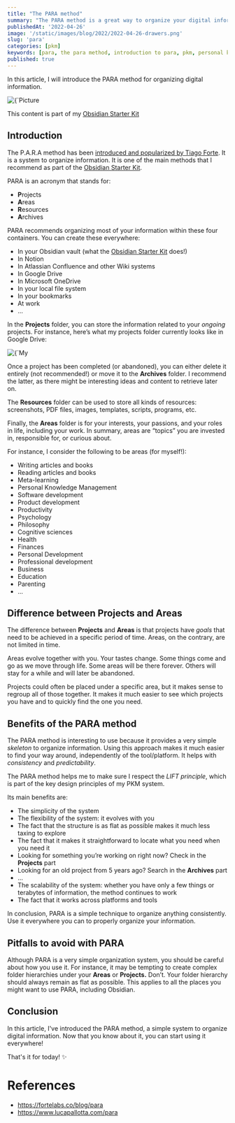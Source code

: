 ```yaml
---
title: "The PARA method"
summary: "The PARA method is a great way to organize your digital information. Here's a quick introduction."
publishedAt: '2022-04-26'
image: '/static/images/blog/2022/2022-04-26-drawers.png'
slug: 'para'
categories: [pkm]
keywords: [para, the para method, introduction to para, pkm, personal knowledge management, note-taking, information management, personal organization]
published: true
---
```


In this article, I will introduce the PARA method for organizing digital information.

<BlogPostCenteredContent>
  <Image
    alt={`Picture courtesy of Jan Antonin Kolar: https://unsplash.com/@jankolar`}
    src={`/static/images/blog/2022/2022-04-26-drawers.png`}
    width={1018}
    height={706}
    priority
  />
</BlogPostCenteredContent>

This content is part of my [Obsidian Starter Kit](https://developassion.gumroad.com/l/obsidian-starter-kit)

## Introduction
The P.A.R.A method has been [introduced and popularized by Tiago Forte](https://fortelabs.co/blog/para/). It is a system to organize information. It is one of the main methods that I recommend as part of the [Obsidian Starter Kit](https://developassion.gumroad.com/l/obsidian-starter-kit).

PARA is an acronym that stands for:

- **P**rojects
- **A**reas
- **R**esources
- **A**rchives

PARA recommends organizing most of your information within these four containers. You can create these everywhere:

- In your Obsidian vault (what the [Obsidian Starter Kit](https://developassion.gumroad.com/l/obsidian-starter-kit) does!)
- In Notion
- In Atlassian Confluence and other Wiki systems
- In Google Drive
- In Microsoft OneDrive
- In your local file system
- In your bookmarks
- At work
- ...

In the **Projects** folder, you can store the information related to your _ongoing_ projects. For instance, here’s what my projects folder currently looks like in Google Drive:

<BlogPostCenteredContent>
  <Image
    alt={`My projects folder in Google Drive`}
    src={`/static/images/blog/2022/2022-04-26-gdrive.png`}
    width={609}
    height={577}
    priority
  />
</BlogPostCenteredContent>

Once a project has been completed (or abandoned), you can either delete it entirely (not recommended!) or move it to the **Archives** folder. I recommend the latter, as there might be interesting ideas and content to retrieve later on.

The **Resources** folder can be used to store all kinds of resources: screenshots, PDF files, images, templates, scripts, programs, etc.

Finally, the **Areas** folder is for your interests, your passions, and your roles in life, including your work. In summary, areas are “topics” you are invested in, responsible for, or curious about.

For instance, I consider the following to be areas (for myself!):

- Writing articles and books
- Reading articles and books
- Meta-learning
- Personal Knowledge Management
- Software development
- Product development
- Productivity
- Psychology
- Philosophy
- Cognitive sciences
- Health
- Finances
- Personal Development
- Professional development
- Business
- Education
- Parenting
- ...

## Difference between Projects and Areas
The difference between **Projects** and **Areas** is that projects have _goals_ that need to be achieved in a specific period of time. Areas, on the contrary, are not limited in time.

Areas evolve together with you. Your tastes change. Some things come and go as we move through life. Some areas will be there forever. Others will stay for a while and will later be abandoned.

Projects could often be placed under a specific area, but it makes sense to regroup all of those together. It makes it much easier to see which projects you have and to quickly find the one you need.

## Benefits of the PARA method
The PARA method is interesting to use because it provides a very simple _skeleton_ to organize information. Using this approach makes it much easier to find your way around, independently of the tool/platform. It helps with _consistency_ and _predictability_.

The PARA method helps me to make sure I respect the _LIFT principle_, which is part of the key design principles of my PKM system.

Its main benefits are:

- The simplicity of the system
- The flexibility of the system: it evolves with you
- The fact that the structure is as flat as possible makes it much less taxing to explore
- The fact that it makes it straightforward to locate what you need when you need it
- Looking for something you’re working on right now? Check in the **Projects** part
- Looking for an old project from 5 years ago? Search in the **Archives** part
- ...
- The scalability of the system: whether you have only a few things or terabytes of information, the method continues to work
- The fact that it works across platforms and tools

In conclusion, PARA is a simple technique to organize anything consistently. Use it everywhere you can to properly organize your information.

## Pitfalls to avoid with PARA
Although PARA is a very simple organization system, you should be careful about how you use it. For instance, it may be tempting to create complex folder hierarchies under your **Areas** or **Projects.** Don’t. Your folder hierarchy should always remain as flat as possible. This applies to all the places you might want to use PARA, including Obsidian.

## Conclusion
In this article, I've introduced the PARA method, a simple system to organize digital information. Now that you know about it, you can start using it everywhere!

That's it for today! ✨

# References
- https://fortelabs.co/blog/para
- https://www.lucapallotta.com/para

<PKMSignature />
